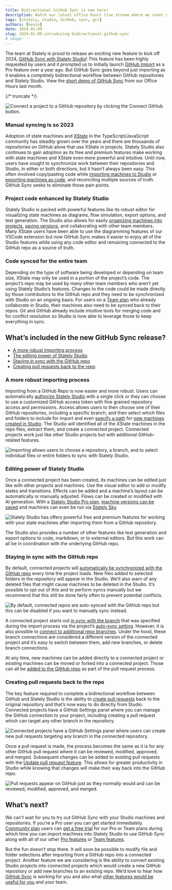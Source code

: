 ```yaml
---
title: Bidirectional GitHub Sync is now here!
description: Watch our latest office hours live stream where we cover new features including Stately Inspect, GitHub Sync, Sources, and our roadmap for 2024.
tags: [stately, studio, GitHub, sync, git]
authors: [kevin]
date: 2024-01-09
slug: 2024-01-09-introducing-bidirectional-github-sync
# image: ''
---
```


The team at Stately is proud to release an exciting new feature to kick off 2024, [GitHub Sync with Stately Studio](https://stately.ai/docs/import-from-github)! This feature has been highly requested by users and it prompted us to initially launch [GitHub Import](https://stately.ai/docs/import-from-github#sync-changes-to-machines-from-github) as a Pro feature over a year ago. But GitHub Sync goes beyond just importing as it enables a completely bidirectional workflow between GitHub repositories and Stately Studio. View the [short demo of GitHub Sync](https://www.youtube.com/watch?v=x-F1TPjz_lI&t=318s) from our Office Hours last month.

{/* truncate */}

![Connect a project to a GitHub repository by clicking the Connect GitHub button.](connect-github-button.png)

### Manual syncing is so 2023

Adoption of state machines and [XState](https://stately.ai/docs/xstate) in the TypeScript/JavaScript community has steadily grown over the years and there are thousands of repositories on GitHub alone that use XState in projects. Stately Studio also continues to gain adoption as its free and premium features make working with state machines and XState even more powerful and intuitive. Until now, users have sought to synchronize work between their repositories and Studio, in either or both directions, but it hasn’t always been easy. This often involved copy/pasting code while [importing machines to Studio](https://stately.ai/docs/import-from-code) or [exporting machines as code](https://stately.ai/docs/export-as-code), and reconciling multiple sources of truth. GitHub Sync seeks to eliminate those pain points.

### Project code enhanced by Stately Studio

Stately Studio is packed with powerful features like its robust editor for visualizing state machines as diagrams, flow simulation, export options, and test generation. The Studio also allows for easily [organizing machines into projects](https://stately.ai/docs/projects), [saving versions](https://stately.ai/docs/versions), and collaborating with other team members. Many XState users have been able to use the diagramming features of our VSCode extension but now GitHub Sync makes it easier to enjoy all of the Studio features while using any code editor and remaining connected to the GitHub repo as a source of truth.

### Code synced for the entire team

Depending on the type of software being developed or depending on team size, XState may only be used in a portion of the project’s code. The project’s repo may be used by many other team members who aren’t yet using Stately Studio’s features. Changes to the code could be made directly by those contributors to the GitHub repo and they need to be synchronized with Studio on an ongoing basis. For users on a [Team plan](https://stately.ai/docs/studio-team-plan) who already collaborate in Studio, their machines also need to be synced back to their repos. Git and GitHub already include intuitive tools for merging code and for conflict resolution so Studio is now able to leverage those to keep everything in sync.

## What’s included in the new GitHub Sync release?

- [A more robust importing process](#a-more-robust-importing-process)
- [The editing power of Stately Studio](#the-editing-power-of-stately-studio)
- [Staying in sync with the GitHub repo](#staying-in-sync-with-the-github-repo)
- [Creating pull requests back to the repo](#creating-pull-requests-back-to-the-repo)

### A more robust importing process

Importing from a GitHub Repo is now easier and more robust. Users can automatically [authorize Stately Studio](https://stately.ai/docs/import-from-github#sync-changes-to-machines-from-github) with a single click or they can choose to use a customized GitHub access token with fine grained repository access and permissions. Access allows users to then choose one of their GitHub repositories, including a specific branch, and then select which files and folders to include for import and even [specify a path](https://stately.ai/docs/import-from-github#sync-changes-to-machines-from-github) for [new machines created in Studio](https://stately.ai/docs/import-from-github#sync-changes-to-machines-from-github). The Studio will identified all of the XState machines in the repo files, extract them, and create a connected project. Connected projects work just like other Studio projects but with additional GitHub-related features.

![Importing allows users to choose a repository, a branch, and to select individual files or entire folders to sync with Stately Studio.](choose-files.png)

### Editing power of Stately Studio

Once a connected project has been created, its machines can be edited just like with other projects and machines. Use the visual editor to add or modify states and transitions. Effects can be added and a machine’s layout can be automatically or manually adjusted. Flows can be created or modified with AI generation. With a [Stately Studio Pro plan](https://stately.ai/docs/studio-pro-plan), [machine versions can be saved](https://stately.ai/docs/versions#save-a-version) and machines can even be run via [Stately Sky](https://stately.ai/docs/stately-sky-getting-started).

![Stately Studio has offers powerful free and premium features for working with your state machines after importing them from a GitHub repository.](premium-features.png)

The Studio also provides a number of other features like test generation and export options to code, markdown, or to external editors. But this work can all be in coordination with the underlying GitHub repo.

### Staying in sync with the GitHub repo

By default, connected projects will [automatically be synchronized with the GitHub repo](https://stately.ai/docs/import-from-github#sync-changes-to-machines-from-github) every time the project loads. New files added to selected folders in the repository will appear in the Studio. We’ll also warn of any deleted files that might cause machines to be deleted in the Studio. It’s possible to opt out of this and to perform syncs manually but we recommend that this still be done fairly often to prevent potential conflicts.

![By default, connected repos are auto-synced with the GitHub repo but this can be disabled if you want to manually sync instead.](auto-sync.png)

A connected project starts out [in sync with the branch](https://stately.ai/docs/import-from-github#sync-changes-to-machines-from-github) that was specified during the import process via the project’s [auto-sync setting](https://stately.ai/docs/import-from-github#auto-sync). However, it is also possible to [connect to additional repo branches](https://stately.ai/docs/import-from-github#sync-changes-to-machines-from-github). Under the hood, these branch connections are considered a different version of the connected project and it’s easy to switch between them, add new branches, or delete branch connections.

At any time, new machines can be added directly to a connected project or existing machines can be moved or forked into a connected project. Those can all be [added to the GitHub repo](https://stately.ai/docs/import-from-github#sync-new-machines-created-in-stately-studio) as part of the pull request process.

### Creating pull requests back to the repo

The key feature required to complete a bidirectional workflow between GitHub and Stately Studio is the ability to [create pull requests](https://stately.ai/docs/import-from-github#create-pull-request) back to the original repository and that’s now easy to do directly from Studio. Connected projects have a GitHub Settings panel where you can manage the GitHub connection to your project, including creating a pull request which can target any other branch in the repository.

![Connected projects have a GitHub Settings panel where users can create new pull requests targeting any branch in the connected repository.](pull-request-form.png)

Once a pull request is made, the process becomes the same as it is for any other GitHub pull request where it can be reviewed, modified, approved, and merged. Subsequent changes can be added to existing pull requests with the [Update pull request feature](https://stately.ai/docs/import-from-github#update-pull-request). This allows for greater productivity in Studio while knowing that changes will make their way back into the GitHub repo.

![Pull requests appear on GitHub just as they normally would and can be reviewed, modified, approved, and merged.](github-pull-request.png)

## What’s next?

We can’t wait for you to try out GitHub Sync with your Studio machines and repositories. If you’re a Pro user you can get started immediately. [Community plan](https://stately.ai/docs/studio-community-plan) users can [get a free trial](https://stately.ai/docs/upgrade) for our Pro or Team plans during which time you can import machines into Stately Studio to use GitHub Sync along with all of our other [Pro features](https://stately.ai/docs/studio-pro-plan) or [Team features](https://stately.ai/docs/studio-team-plan).

But the fun doesn’t stop there. It will soon be possible to modify file and folder selections after importing from a GitHub repo into a connected project. Another feature we are considering is the ability to convert existing Studio projects into connected projects which would create a new GitHub repository or add new branches to an existing repo. We’d love to hear how [GitHub Sync](https://stately.ai/docs/import-from-github) is working for you and also what [other features would be useful for you](https://github.com/statelyai/feedback/issues/new/choose) and your team.
